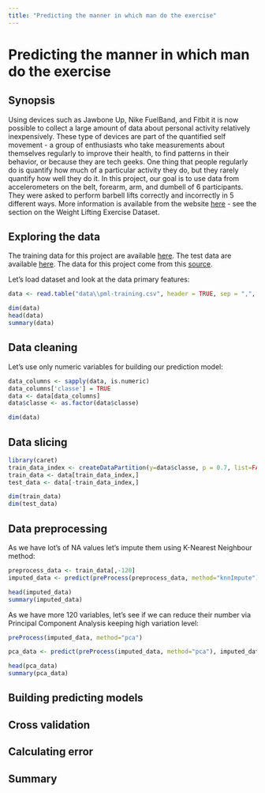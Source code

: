 ```yaml
---
title: "Predicting the manner in which man do the exercise"
---
```


# Predicting the manner in which man do the exercise

## Synopsis

Using devices such as Jawbone Up, Nike FuelBand, and Fitbit it is now possible to collect a large amount of data about personal activity relatively inexpensively. These type of devices are part of the quantified self movement - a group of enthusiasts who take measurements about themselves regularly to improve their health, to find patterns in their behavior, or because they are tech geeks. One thing that people regularly do is quantify how much of a particular activity they do, but they rarely quantify how well they do it. In this project, our goal is to use data from accelerometers on the belt, forearm, arm, and dumbell of 6 participants. They were asked to perform barbell lifts correctly and incorrectly in 5 different ways. More information is available from the website [here](http://groupware.les.inf.puc-rio.br/har) - see the section on the Weight Lifting Exercise Dataset.

## Exploring the data

The training data for this project are available [here](https://d396qusza40orc.cloudfront.net/predmachlearn/pml-training.csv).
The test data are available [here](https://d396qusza40orc.cloudfront.net/predmachlearn/pml-testing.csv).
The data for this project come from this [source](http://groupware.les.inf.puc-rio.br/har).

Let's load dataset and look at the data primary features:
```r
data <- read.table("data\\pml-training.csv", header = TRUE, sep = ",", colClasses = c( rep("character", 6), rep("numeric", 5), rep("character", 6), rep("numeric", 2), rep("character", 1), rep("numeric", 2), rep("character", 1), rep("numeric", 2), rep("character", 1), rep("numeric", 42), rep("character", 6), rep("numeric", 12), rep("character", 6), rep("numeric", 2), rep("character", 1), rep("numeric", 2), rep("character", 1), rep("numeric", 2), rep("character", 1), rep("numeric", 23), rep("character", 6), rep("numeric", 2), rep("character", 1), rep("numeric", 2), rep("character", 1), rep("numeric", 2), rep("character", 1), rep("numeric", 19), rep("character", 1) ))

dim(data)
head(data)
summary(data)
```

## Data cleaning

Let's use only numeric variables for building our prediction model:
```r
data_columns <- sapply(data, is.numeric)
data_columns['classe'] = TRUE
data <- data[data_columns]
data$classe <- as.factor(data$classe)

dim(data)
```

## Data slicing

```r
library(caret)
train_data_index <- createDataPartition(y=data$classe, p = 0.7, list=FALSE)
train_data <- data[train_data_index,]
test_data <- data[-train_data_index,]

dim(train_data)
dim(test_data)
```

## Data preprocessing

As we have lot's of NA values let's impute them using K-Nearest Neighbour method:
```r
preprocess_data <- train_data[,-120]
imputed_data <- predict(preProcess(preprocess_data, method="knnImpute"), preprocess_data)

head(imputed_data)
summary(imputed_data)
```

As we have more 120 variables, let's see if we can reduce their number via Principal Component Analysis keeping high variation level:
```r
preProcess(imputed_data, method="pca")

pca_data <- predict(preProcess(imputed_data, method="pca"), imputed_data)

head(pca_data)
summary(pca_data)
```

## Building predicting models

## Cross validation

## Calculating error

## Summary
